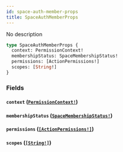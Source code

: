 ```yaml
---
id: space-auth-member-props
title: SpaceAuthMemberProps
---
```


No description

```graphql
type SpaceAuthMemberProps {
  context: PermissionContext!
  membershipStatus: SpaceMembershipStatus!
  permissions: [ActionPermissions!]
  scopes: [String!]
}
```

### Fields

#### `context` ([`PermissionContext!`](/docs/graphql/enums/permission-context))

#### `membershipStatus` ([`SpaceMembershipStatus!`](/docs/graphql/enums/space-membership-status))

#### `permissions` ([`[ActionPermissions!]`](/docs/graphql/objects/action-permissions))

#### `scopes` ([`[String!]`](/docs/graphql/scalars/string))
